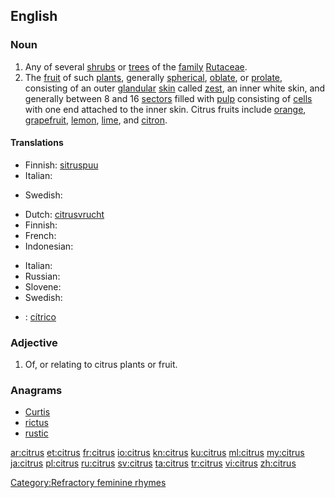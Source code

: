 {{also|Citrus}}
==English==
{{wikipedia}}

===Noun===
{{en-noun|es}}

# Any of several [[shrub]]s or [[tree]]s of the [[family]] [[Rutaceae]].
# The [[fruit]] of such [[plant]]s, generally [[spherical]], [[oblate]], or [[prolate]], consisting of an outer [[glandular]] [[skin]] called [[zest]], an inner white skin, and generally between 8 and 16 [[sector]]s filled with [[pulp]] consisting of [[cell]]s with one end attached to the inner skin. Citrus fruits include [[orange]], [[grapefruit]], [[lemon]], [[lime]], and [[citron]].

====Translations====
{{trans-top|shrub or tree}}
* Finnish: [[sitruspuu]]
* Italian: {{t+|it|agrume|m}}
{{trans-mid}}
* Swedish: {{t|sv|citrusträd|n}}
{{trans-bottom}}

{{trans-top|fruit}}
* Dutch: [[citrusvrucht]] {{f}}
* Finnish: {{t+|fi|sitrushedelmä}}
* French: {{t+|fr|agrume|m}}
* Indonesian: {{t+|id|jeruk|xs=Indonesian}}
{{trans-mid}}
* Italian: {{t+|it|agrume|m}}
* Russian: {{t|ru|цитрус|m|alt=ци́трус|tr=tsítrus}}
* Slovene: {{t-|sl|agrumi|p}}
* Swedish: {{t+|sv|citrusfrukt|c}}
{{trans-bottom}}

{{checktrans}}
* {{ttbc|es}}: [[cítrico]] {{m}}

===Adjective===
{{en-adj|-}}

# Of, or relating to citrus plants or fruit.

===Anagrams===
* [[Curtis#English|Curtis]]
* [[rictus#English|rictus]]
* [[rustic#English|rustic]]

[[Category:Refractory feminine rhymes]]

[[ar:citrus]]
[[et:citrus]]
[[fr:citrus]]
[[io:citrus]]
[[kn:citrus]]
[[ku:citrus]]
[[ml:citrus]]
[[my:citrus]]
[[ja:citrus]]
[[pl:citrus]]
[[ru:citrus]]
[[sv:citrus]]
[[ta:citrus]]
[[tr:citrus]]
[[vi:citrus]]
[[zh:citrus]]